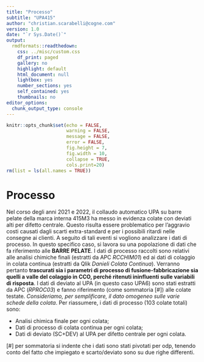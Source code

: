 ```yaml
---
title: "Processo"
subtitle: "UPA415"
author: "christian.scarabelli@cogne.com"
version: 1.0 
date: "`r Sys.Date()`"
output:
  rmdformats::readthedown:
    css: ../misc/custom.css
    df_print: paged
    gallery: no
    highlight: default
    html_document: null
    lightbox: yes
    number_sections: yes
    self_contained: yes
    thumbnails: no
editor_options:
  chunk_output_type: console
---
```


```r
knitr::opts_chunk$set(echo = FALSE,
                      warning = FALSE,
                      message = FALSE,
                      error = FALSE,
                      fig.height = 7,
                      fig.width = 10,
                      collapse = TRUE,
                      cols.print=20)
rm(list = ls(all.names = TRUE))
```



# Processo

Nel corso degli anni 2021 e 2022, il collaudo automatico UPA su barre pelate della marca interna 415M3 ha messo in evidenza colate con deviati alti per difetto centrale. Questo risulta essere problematico per l’aggravio costi causati dagli scarti extra-standard e per i possibili ritardi nelle consegne ai clienti.
A seguito di tali eventi si vogliono analizzare i dati di processo. In questo specifico caso, si lavora su una popolazione di dati che fa riferimento alle **BARRE PELATE**.
I dati di processo raccolti sono relativi alle analisi chimiche finali (estratti da APC *RCCHIM01*) ed ai dati di colaggio in colata continua (estratti da Qlik *Danieli Colata Continua*). Verranno pertanto **trascurati sia i parametri di processo di fusione-fabbricazione sia quelli a valle del colaggio in CCO, perché ritenuti ininfluenti sulle variabili di risposta**.
I dati di deviato al UPA (in questo caso UPA6) sono stati estratti da APC (*RPROC03*) e fanno riferimento (come sommatoria [#]) alle colate testate.  *Consideriamo, per semplificare, il dato omogeneo sulle varie schede della colata*.
Per riassumere, i dati di processo (103 colate totali) sono:

 + Analisi chimica finale per ogni colata;
 + Dati di processo di colata continua per ogni colata;
 + Dati di deviato (SC+DEV) al UPA per difetto centrale per ogni colata.
 
[#] per sommatoria si indente che i dati sono stati pivotati per odp, tenendo conto del fatto che impiegato e scarto/deviato sono su due righe differenti.


